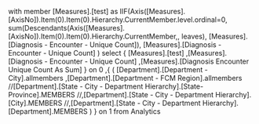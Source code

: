 
with
member [Measures].[test] as
IIF(Axis([Measures].[AxisNo]).Item(0).Item(0).Hierarchy.CurrentMember.level.ordinal=0,
	sum(Descendants(Axis([Measures].[AxisNo]).Item(0).Item(0).Hierarchy.CurrentMember,, leaves), [Measures].[Diagnosis - Encounter - Unique Count]),
	[Measures].[Diagnosis - Encounter - Unique Count]
)
select
{
[Measures].[test]
,[Measures].[Diagnosis - Encounter - Unique Count]
,[Measures].[Diagnosis Encounter Unique Count As Sum]
} on 0
,{
(
[Department].[Department - City].allmembers
,[Department].[Department - FCM Region].allmembers
//[Department].[State - City - Department Hierarchy].[State-Province].MEMBERS
//,[Department].[State - City - Department Hierarchy].[City].MEMBERS
//,[Department].[State - City - Department Hierarchy].[Department].MEMBERS
)
} on 1
from
	Analytics
